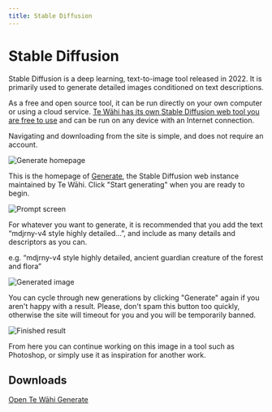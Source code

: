 ```yaml
---
title: Stable Diffusion
---
```


# Stable Diffusion

Stable Diffusion is a deep learning, text-to-image tool released in 2022. It is primarily used to generate detailed images conditioned on text descriptions.

As a free and open source tool, it can be run directly on your own computer or using a cloud service. [Te Wāhi has its own Stable Diffusion web tool you are free to use](https://generate.tewahi.com) and can be run on any device with an Internet connection.

Navigating and downloading from the site is simple, and does not require an account.

![Generate homepage](https://cdn.tewahi.me/sd1.png)

This is the homepage of [Generate](https://generate.tewahi.com), the Stable Diffusion web instance maintained by Te Wāhi. Click "Start generating" when you are ready to begin.

![Prompt screen](https://cdn.tewahi.me/sd2.png)

For whatever you want to generate, it is recommended that you add the text “mdjrny-v4 style highly detailed…”, and include as many details and descriptors as you can.

e.g. “mdjrny-v4 style highly detailed, ancient guardian creature of the forest and flora”

![Generated image](https://cdn.tewahi.me/sd3.png)

You can cycle through new generations by clicking "Generate" again if you aren't happy with a result. Please, don't spam this button too quickly, otherwise the site will timeout for you and you will be temporarily banned.

![Finished result](https://cdn.tewahi.me/sd4.png)

From here you can continue working on this image in a tool such as Photoshop, or simply use it as inspiration for another work.

## Downloads

[Open Te Wāhi Generate](https://generate.tewahi.com)

